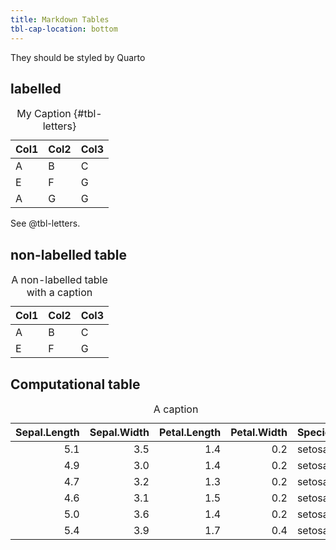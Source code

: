 ```yaml
---
title: Markdown Tables
tbl-cap-location: bottom
---
```


They should be styled by Quarto 

## labelled {#labelled}

| Col1 | Col2 | Col3 |
|------|------|------|
| A    | B    | C    |
| E    | F    | G    |
| A    | G    | G    |

: My Caption {#tbl-letters}

See @tbl-letters.

## non-labelled table {#non-labelled}

| Col1 | Col2 | Col3 |
|------|------|------|
| A    | B    | C    |
| E    | F    | G    |

: A non-labelled table with a caption

## Computational table {#computation}

<!-- This is equivalent to intermediate markdown from a `knitr::kable()` output with `echo: false` -->

:::: {.cell}
::: {.cell-output-display}

Table: A caption

| Sepal.Length | Sepal.Width | Petal.Length | Petal.Width | Species |
|-------------:|------------:|-------------:|------------:|:--------|
|          5.1 |         3.5 |          1.4 |         0.2 | setosa  |
|          4.9 |         3.0 |          1.4 |         0.2 | setosa  |
|          4.7 |         3.2 |          1.3 |         0.2 | setosa  |
|          4.6 |         3.1 |          1.5 |         0.2 | setosa  |
|          5.0 |         3.6 |          1.4 |         0.2 | setosa  |
|          5.4 |         3.9 |          1.7 |         0.4 | setosa  |
:::
::::